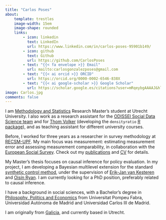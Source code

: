 ```yaml
---
title: "Carlos Poses"
about:
    template: trestles
    image-width: 15em
    image-shape: rounded
    links:
        - icon: linkedin
          text: LinkedIn
          url: https://www.linkedin.com/in/carlos-poses-95901b149/
        - icon: github
          text: Github
          url: https://github.com/CarlosPoses
        - text: "{{< fa envelope >}} Email"
          url: mailto:carlosgonzalezposes@gmail.com
        - text: "{{< ai orcid >}} ORCID"
          url: https://orcid.org/0000-0002-6546-838X
        - text: "{{< ai google-scholar >}} Google Scholar"
          url: https://scholar.google.es/citations?user=mRqeybgAAAAJ&hl=es&oi=ao
image: Carlos.jpg
comments: false
---
```


I am [Methodology and Statistics](https://www.uu.nl/en/masters/methodology-and-statistics-behavioural-biomedical-and-social-sciences) Research Master's student at Utrecht University. I also work as a research assistant for the [ODISSEI Social Data Science team](https://odissei-soda.nl/) and for [Thom Volker](https://thomvolker.github.io/) (developing the `densityratio` [R package](https://github.com/thomvolker/densityratio)), and as teaching assistant for different university courses.

Before, I worked for three years as a researcher in survey methodology at [RECSM-UPF](https://www.upf.edu/web/survey). My main focus was measurement: estimating measurement error and assessing measurement comparability, in collaboration with the [European Social Survey](https://www.europeansocialsurvey.org/methodology/ess-methodology/data-quality-assessment). Check out my [publications](publications.qmd) and [CV](CV_CarlosGPoses.pdf) for details.

My Master's thesis focuses on causal inference for policy evaluation. In my project, I am developing a Bayesian multilevel extension for the standard [synthetic control method](https://www.tandfonline.com/doi/abs/10.1198/jasa.2009.ap08746), under the supervision of [Erik-Jan van Kesteren](https://erikjanvankesteren.nl/) and [Oisín Ryan](https://oisinryan.org/). I am currently looking for a PhD position, preferably related to causal inference.

I have a background in social sciences, with a Bachelor's degree in [Philosophy, Politics and Economics](https://www.upf.edu/web/graus/grau-filosofia-politica-economia) from Universitat Pompeu Fabra, Universidad Autónoma de Madrid and Universidad Carlos III de Madrid.

I am originally from [Galicia](https://en.wikipedia.org/wiki/Galicia_(Spain)), and currently based in Utrecht.
